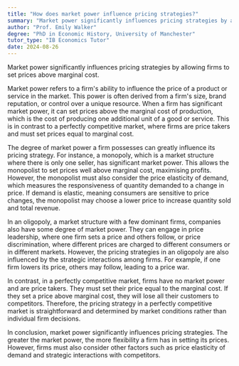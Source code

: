 ```yaml
---
title: "How does market power influence pricing strategies?"
summary: "Market power significantly influences pricing strategies by allowing firms to set prices above marginal cost."
author: "Prof. Emily Walker"
degree: "PhD in Economic History, University of Manchester"
tutor_type: "IB Economics Tutor"
date: 2024-08-26
---
```


Market power significantly influences pricing strategies by allowing firms to set prices above marginal cost.

Market power refers to a firm's ability to influence the price of a product or service in the market. This power is often derived from a firm's size, brand reputation, or control over a unique resource. When a firm has significant market power, it can set prices above the marginal cost of production, which is the cost of producing one additional unit of a good or service. This is in contrast to a perfectly competitive market, where firms are price takers and must set prices equal to marginal cost.

The degree of market power a firm possesses can greatly influence its pricing strategy. For instance, a monopoly, which is a market structure where there is only one seller, has significant market power. This allows the monopolist to set prices well above marginal cost, maximising profits. However, the monopolist must also consider the price elasticity of demand, which measures the responsiveness of quantity demanded to a change in price. If demand is elastic, meaning consumers are sensitive to price changes, the monopolist may choose a lower price to increase quantity sold and total revenue.

In an oligopoly, a market structure with a few dominant firms, companies also have some degree of market power. They can engage in price leadership, where one firm sets a price and others follow, or price discrimination, where different prices are charged to different consumers or in different markets. However, the pricing strategies in an oligopoly are also influenced by the strategic interactions among firms. For example, if one firm lowers its price, others may follow, leading to a price war.

In contrast, in a perfectly competitive market, firms have no market power and are price takers. They must set their price equal to the marginal cost. If they set a price above marginal cost, they will lose all their customers to competitors. Therefore, the pricing strategy in a perfectly competitive market is straightforward and determined by market conditions rather than individual firm decisions.

In conclusion, market power significantly influences pricing strategies. The greater the market power, the more flexibility a firm has in setting its prices. However, firms must also consider other factors such as price elasticity of demand and strategic interactions with competitors.
    